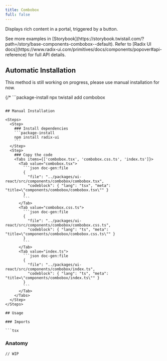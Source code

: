 ```yaml
---
title: Combobox
full: false
---
```


Displays rich content in a portal, triggered by a button.

<Callout type='info'>
  See more examples in [Storybook](https://storybook.twistail.com/?path=/story/base-components-combobox--default).
  Refer to [Radix UI docs](https://www.radix-ui.com/primitives/docs/components/popover#api-reference) for full API details.
</Callout>

## Automatic Installation

<Callout type='warn'>
  This method is still working on progress, please use manual installation for now.
</Callout>

{/* ```package-install
npx twistail add combobox
``` */}

## Manual Installation

<Steps>
  <Step>
    ### Install dependencies
    ```package-install
    npm install radix-ui
    ```
  </Step>
  <Step>
    ### Copy the code
    <Tabs items={['combobox.tsx', 'combobox.css.ts', 'index.ts']}>
      <Tab value="combobox.tsx">
        ```json doc-gen:file
        {
          "file": "../packages/ui-react/src/components/combobox/combobox.tsx",
          "codeblock": { "lang": "tsx", "meta": "title=\"components/combobox/combobox.tsx\"" }
        }
        ```
      </Tab>
      <Tab value="combobox.css.ts">
        ```json doc-gen:file
        {
          "file": "../packages/ui-react/src/components/combobox/combobox.css.ts",
          "codeblock": { "lang": "ts", "meta": "title=\"components/combobox/combobox.css.ts\"" }
        }
        ```
      </Tab>
      <Tab value="index.ts">
        ```json doc-gen:file
        {
          "file": "../packages/ui-react/src/components/combobox/index.ts",
          "codeblock": { "lang": "ts", "meta": "title=\"components/combobox/index.ts\"" }
        }
        ```
      </Tab>
    </Tabs>
  </Step>
</Steps>

## Usage

### Imports

```tsx
```

### Anatomy

```tsx
// WIP
```
